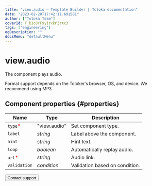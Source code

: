 ```yaml
---
title: "view.audio — Template Builder | Toloka documentation"
date: "2023-02-20T17:42:11.691581"
author: ["Toloka Team"]
coverId: F_bIcOYF9yjrxkPZrXc3
tags: ["engineering"]
ogDescription: ""
docsMenu: "defaultMenu"
---
```



# view.audio

The component plays audio.

Format support depends on the Toloker's browser, OS, and device. We recommend using MP3.

## Component properties {#properties}

**Name** | **Type** | **Description**
----- | ----- | -----
`type`<span style="color: red">\*</span> | "view.audio" | Set component type.
`label` | _string_ | Label above the component.
`hint` | _string_ | Hint text.
`loop` | _boolean_ | Automatically replay audio.
`url`<span style="color: red">\*</span> | _string_ | Audio link.
`validation` | _condition_ | Validation based on condition.

<Button themeColor="light" view="default" size="l" type="link" url="/docs/guide/troubleshooting/support?form-source=template-builder-reference-view-audio">Contact support</Button>